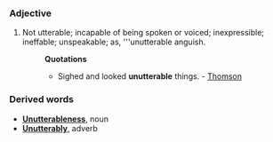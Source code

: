 ===Adjective===
#Not utterable; incapable of being spoken or voiced; inexpressible; ineffable; unspeakable; as, '''unutterable anguish.
#:'''Quotations'''
#:*Sighed and looked '''unutterable''' things. -  [[Thomson]]
===Derived words===
*'''[[Unutterableness]]''', noun
*'''[[Unutterably]]''', adverb